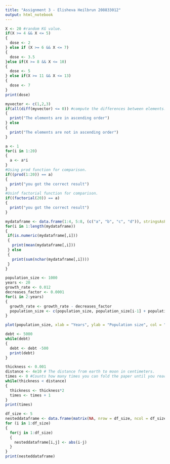 ---
title: "Assignment 3 - Elisheva Heilbrun 208833012"
output: html_notebook
---

```{r}
X <- 20 #random KG value.
if(X >= 4 && X <= 5)
{
  dose <- 2
} else if (X >= 6 && X <= 7)
{
  dose <- 3.5
}else if(X >= 8 && X <= 10)
{
  dose <- 5
} else if(X >= 11 && X <= 13)
{
  dose <- 7
}
print(dose)
```
```{r}
myvector <- c(1,2,3)
if(all(diff(myvector) <= 0)) #compute the differences between elements.
{
  print("The elements are in ascending order")
} else 
{
  print("The elements are not in ascending order")
}
```
```{r}
a <- 1
for(i in 1:20)
{
  a <- a*i
}
#Using prod function for comparison.
if((prod(1:20)) == a)
{
  print("you got the correct result")
}
#Usinf factorial function for comparison.
if((factorial(20)) == a)
{
  print("you got the correct result")
}
```
```{r}
mydataframe <- data.frame(1:4, 5:8, (c("a", "b", "c", "d")), stringsAsFactors=FALSE) #Initialize a data frame.
for(i in 1:length(mydataframe))
{
 if(is.numeric(mydataframe[,i]))
 {
   print(mean(mydataframe[,i]))
 } else
 {
   print(sum(nchar(mydataframe[,i])))
 }
}
```
```{r}
population_size <- 1000
years <- 20
growth_rate <- 0.012
decreases_factor <- 0.0001
for(i in 2:years)
{
  growth_rate <- growth_rate - decreases_factor
  population_size <- c(population_size, population_size[i-1] + population_size[i-1]*growth_rate)
}

```
```{r}
plot(population_size, xlab = "Years", ylab = "Population size", col = "purple", pch = 16)
```
```{r}
debt <- 5000
while(debt)
{
  debt <- debt -500
  print(debt)
}
```
```{r}
thickness <- 0.001
distance <- 4e10 # The distance from earth to moon in centimeters.
times <- 0 #Counts how many times you can fold the paper until you reach to the moon.
while(thickness < distance)
{
  thickness <- thickness*2
  times <- times + 1
}
print(times)
```
```{r}
df_size <- 5
nesteddataframe <- data.frame(matrix(NA, nrow = df_size, ncol = df_size))
for (i in 1:df_size)
{
  for(j in 1:df_size)
  {
    nesteddataframe[i,j] <- abs(i-j)
  }
}
print(nesteddataframe)
```

